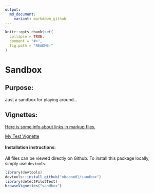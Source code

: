 ```yaml
---
output:
  md_document:
    variant: markdown_github
---
```


<!-- README.md is generated from README.Rmd. Please edit that file -->

```r
knitr::opts_chunk$set(
  collapse = TRUE,
  comment = "#>",
  fig.path = "README-"
)
```

# Sandbox

## Purpose:
Just a sandbox for playing around...

## Vignettes:

[Here is some info about links in markup files.](https://github.com/blog/1395-relative-links-in-markup-files)

[My Test Vignette](my-vignette.Rmd)

#### Installation instructions:

All files can be viewed directly on Github. To install this package locally, simply use `devtools`:

```r
library(devtools)
devtools::install_github("mbcann01/sandbox")
library(detectPilotTest)
browseVignettes("sandbox")
```
